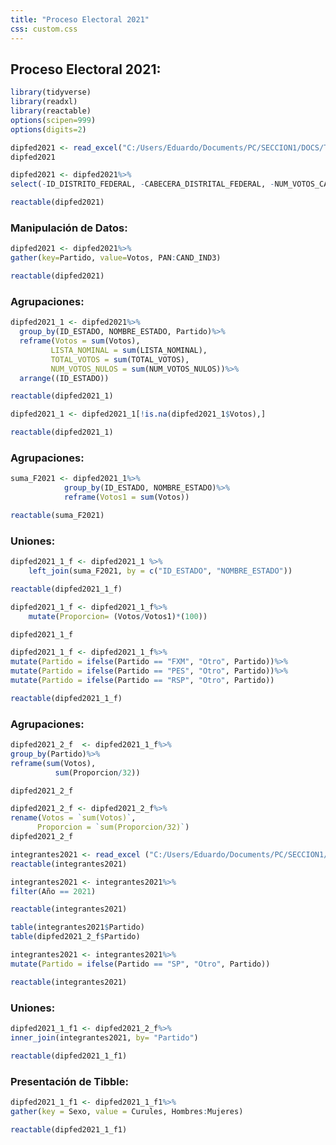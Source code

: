 ---
title: "Proceso Electoral 2021"
css: custom.css
---

## Proceso Electoral 2021:

```{r}
library(tidyverse)
library(readxl)
library(reactable)
options(scipen=999)
options(digits=2)
```

```{r}
dipfed2021 <- read_excel("C:/Users/Eduardo/Documents/PC/SECCION1/DOCS/Tesis/FEDERAL/diputaciones 2021.xlsx")
dipfed2021
```

```{r}
dipfed2021 <- dipfed2021%>%
select(-ID_DISTRITO_FEDERAL, -CABECERA_DISTRITAL_FEDERAL, -NUM_VOTOS_CAN_NREG, -SECCIONES, -CASILLAS, -TRIBUNAL, -JUICIO, -OBSERVACIONES, -RUTA_ACTA)

reactable(dipfed2021)
```

### Manipulación de Datos:

```{r}
dipfed2021 <- dipfed2021%>%
gather(key=Partido, value=Votos, PAN:CAND_IND3)

reactable(dipfed2021)
```

### Agrupaciones:

```{r}
dipfed2021_1 <- dipfed2021%>%
  group_by(ID_ESTADO, NOMBRE_ESTADO, Partido)%>%
  reframe(Votos = sum(Votos),
         LISTA_NOMINAL = sum(LISTA_NOMINAL),
         TOTAL_VOTOS = sum(TOTAL_VOTOS),
         NUM_VOTOS_NULOS = sum(NUM_VOTOS_NULOS))%>%
  arrange((ID_ESTADO))

reactable(dipfed2021_1) 
```

```{r}
dipfed2021_1 <- dipfed2021_1[!is.na(dipfed2021_1$Votos),]
```

```{r}
reactable(dipfed2021_1)
```

### Agrupaciones:

```{r}
suma_F2021 <- dipfed2021_1%>%
            group_by(ID_ESTADO, NOMBRE_ESTADO)%>%
            reframe(Votos1 = sum(Votos))

reactable(suma_F2021)
```

### Uniones:

```{r}
dipfed2021_1_f <- dipfed2021_1 %>%
    left_join(suma_F2021, by = c("ID_ESTADO", "NOMBRE_ESTADO"))

reactable(dipfed2021_1_f)
```

```{r}
dipfed2021_1_f <- dipfed2021_1_f%>%
    mutate(Proporcion= (Votos/Votos1)*(100))

dipfed2021_1_f
```

```{r}
dipfed2021_1_f <- dipfed2021_1_f%>%
mutate(Partido = ifelse(Partido == "FXM", "Otro", Partido))%>%
mutate(Partido = ifelse(Partido == "PES", "Otro", Partido))%>%
mutate(Partido = ifelse(Partido == "RSP", "Otro", Partido))
```

```{r}
reactable(dipfed2021_1_f)
```

### Agrupaciones:

```{r}
dipfed2021_2_f  <- dipfed2021_1_f%>%
group_by(Partido)%>%
reframe(sum(Votos),
          sum(Proporcion/32))

dipfed2021_2_f
```

```{r}
dipfed2021_2_f <- dipfed2021_2_f%>%
rename(Votos = `sum(Votos)`, 
      Proporcion = `sum(Proporcion/32)`)
dipfed2021_2_f
```

```{r}
integrantes2021 <- read_excel ("C:/Users/Eduardo/Documents/PC/SECCION1/DOCS/Tesis/Integrantes/diputados_federales.xlsx")
reactable(integrantes2021)
```

```{r}
integrantes2021 <- integrantes2021%>%
filter(Año == 2021)

reactable(integrantes2021)
```

```{r}
table(integrantes2021$Partido)
table(dipfed2021_2_f$Partido)
```

```{r}
integrantes2021 <- integrantes2021%>%
mutate(Partido = ifelse(Partido == "SP", "Otro", Partido))

reactable(integrantes2021)
```

### Uniones:

```{r}
dipfed2021_1_f1 <- dipfed2021_2_f%>%
inner_join(integrantes2021, by= "Partido") 

reactable(dipfed2021_1_f1)
```

### Presentación de Tibble:

```{r}
dipfed2021_1_f1 <- dipfed2021_1_f1%>%
gather(key = Sexo, value = Curules, Hombres:Mujeres)

reactable(dipfed2021_1_f1)
```
